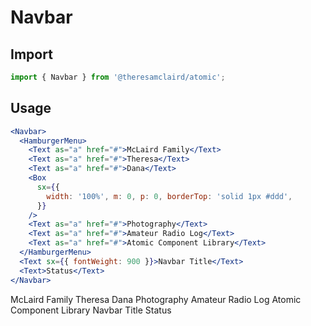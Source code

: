 
<Meta title="Components/Navbar" component={Navbar} />

# Navbar

## Import

```jsx
import { Navbar } from '@theresamclaird/atomic';
```

## Usage

```jsx
<Navbar>
  <HamburgerMenu>
    <Text as="a" href="#">McLaird Family</Text>
    <Text as="a" href="#">Theresa</Text>
    <Text as="a" href="#">Dana</Text>
    <Box
      sx={{
        width: '100%', m: 0, p: 0, borderTop: 'solid 1px #ddd',
      }}
    />
    <Text as="a" href="#">Photography</Text>
    <Text as="a" href="#">Amateur Radio Log</Text>
    <Text as="a" href="#">Atomic Component Library</Text>
  </HamburgerMenu>
  <Text sx={{ fontWeight: 900 }}>Navbar Title</Text>
  <Text>Status</Text>
</Navbar>
```

<Canvas>
  <Story name="Usage">
    <Box sx={{ height: '300px', backgroundColor: 'background' }}>
      <Navbar>
        <HamburgerMenu>
          <Text as="a" href="#">McLaird Family</Text>
          <Text as="a" href="#">Theresa</Text>
          <Text as="a" href="#">Dana</Text>
          <Box
            sx={{
              width: '100%', m: 0, p: 0, borderTop: 'solid 1px #ddd',
            }}
          />
          <Text as="a" href="#">Photography</Text>
          <Text as="a" href="#">Amateur Radio Log</Text>
          <Text as="a" href="#">Atomic Component Library</Text>
        </HamburgerMenu>
        <Text sx={{ fontWeight: 900 }}>Navbar Title</Text>
        <Text>Status</Text>
      </Navbar>
    </Box>
  </Story>
</Canvas>